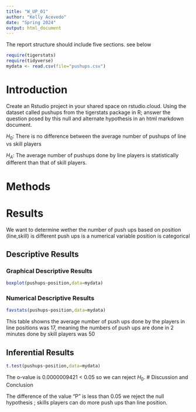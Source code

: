 ```yaml
---
title: "W_UP_01"
author: "Kelly Acevedo"
date: "Spring 2024"
output: html_document
---
```




The report structure should include five sections.  see below



```r
require(tigerstats)
require(tidyverse)
mydata <- read.csv(file="pushups.csv")
```

# Introduction

<!--In this section you explain what you are trying to show. Where did the data come from? What is the research or other question you are trying to answer?!-->

Create an Rstudio project in your shared space on rstudio.cloud.  Using the dataset called pushups from the tigerstats package in R; answer the question posed by this null and alternate hypothesis in an html markdown document.

$H_0$: There is no difference between the average number of pushups of line vs skill players

$H_A$: The average number of pushups done by line players is statistically different than that of skill players.

# Methods

<!--Decide on your methods: use "variable analysis" or other appropriate descriptors. Make sure to choose at least one graphical method and at least one numerical method.!-->

# Results

We want to determine wether the number of push ups based on position (line,skill) is different
push ups is a numerical variable 
position is categorical

<!--Divide this section into two sub-sections: One for your descriptive results and one for your inferential results.!-->

## Descriptive Results

### Graphical Descriptive Results
```r
boxplot(pushups~position,data=mydata)
```
<!--Graphical results here. Make sure to show your code. Provide appropriate labels for axes, giving units if possible, and provide a good title for the graph, too. Use the graphical results to describe the patterns if any that exist in the data as focused toward the research question!-->

### Numerical Descriptive Results
```r
favstats(pushups~position,data=mydata)
```
This table showns the average number of push ups done by the players in line positions was 17, meaning the numbers of push ups are done in 2 minutes done by skill players was 50

<!--Numerical results go here. Use the numerical results to describe the patterns if any that exist in the data as focused toward the research question!-->

## Inferential Results

<!--State hypothesis clearly. Make sure your discussion of the inferential test covers all the aspects that the test output produces, such as test statistic, p-value etc. Make a decision about the null hypothesis, explain the assumptions on which the selected test/procedure was based, and why the chosen procedure satisfys the assumptions and is appropriate to answer the research question!-->
```r
t.test(pushups~position,data=mydata)
```
The o-value is 0.0000009421 < 0.05 so we can reject $H_0$.
# Discussion and Conclusion

<!--Discussion and conclusion here. If you found a relationship be sure to consider whether the relationship occurs because one of the variavbles causes the other, or whether they perhasps are related for some other reason. Watch the chapter 6 videos from the GeorgeTown videos collection.!-->

The difference of the value  "P" is less than 0.05 we reject the null hypothesis ; skills players can do more push ups than line position.